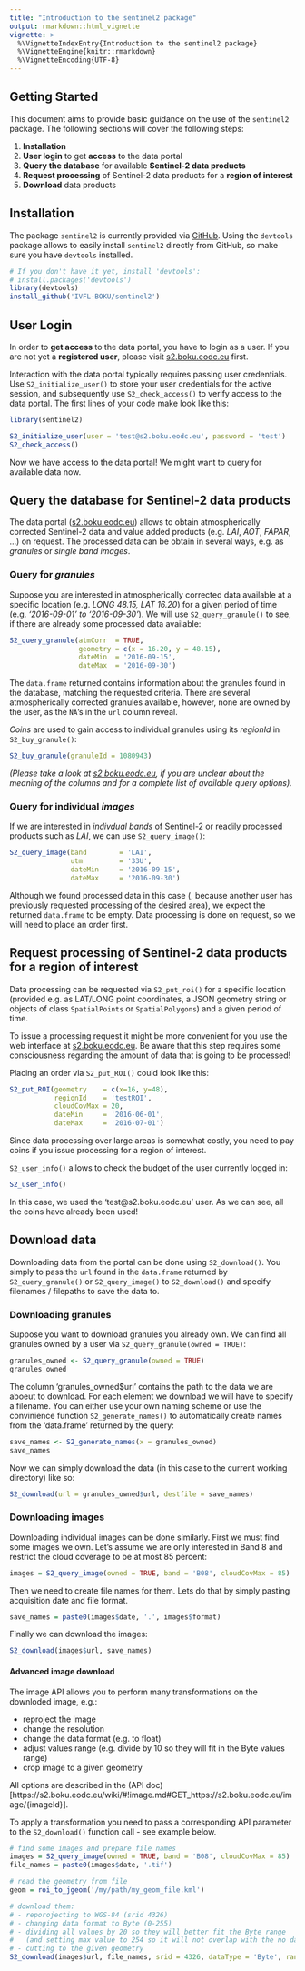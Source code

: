 ```yaml
---
title: "Introduction to the sentinel2 package"
output: rmarkdown::html_vignette
vignette: >
  %\VignetteIndexEntry{Introduction to the sentinel2 package}
  %\VignetteEngine{knitr::rmarkdown}
  %\VignetteEncoding{UTF-8}
---
```


## Getting Started

This document aims to provide basic guidance on the use of the `sentinel2` 
package. The following sections will cover the following steps:

   1. **Installation**
   2. **User login** to get **access** to the data portal
   3. **Query the database** for available **Sentinel-2 data products**
   4. **Request processing** of Sentinel-2 data products for a **region of interest**
   5. **Download** data products


## Installation

The package `sentinel2` is currently provided via 
[GitHub](https://github.com/IVFL-BOKU/sentinel2). Using the `devtools` package 
allows to easily install `sentinel2` directly from GitHub, so make sure you have 
`devtools` installed.

```r
# If you don't have it yet, install 'devtools':
# install.packages('devtools')
library(devtools)
install_github('IVFL-BOKU/sentinel2')
```

## User Login

In order to **get access** to the data portal, you have to login as a user. If you 
are not yet a **registered user**, please visit [s2.boku.eodc.eu](https://s2.boku.eodc.eu/) 
first.

Interaction with the data portal typically requires passing user credentials.
Use `S2_initialize_user()` to store your user credentials for the active session, 
and subsequently use `S2_check_access()` to verify access to the data portal.
The first lines of your code make look like this:

```r
library(sentinel2)

S2_initialize_user(user = 'test@s2.boku.eodc.eu', password = 'test')
S2_check_access()
```

Now we have access to the data portal! We might want to query for available data 
now.

## Query the database for Sentinel-2 data products

The data portal ([s2.boku.eodc.eu](https://s2.boku.eodc.eu/)) allows to obtain 
atmospherically corrected Sentinel-2 data and value added products 
(e.g. *LAI*, *AOT*, *FAPAR*, ...) on request. The processed data can be obtain 
in several ways, e.g. as *granules* or *single band images*.

### Query for *granules*

Suppose you are interested in atmospherically corrected data available at a 
specific location (e.g. *LONG 48.15, LAT 16.20*) for a given period of time 
(e.g. *'2016-09-01' to '2016-09-30'*). We will use `S2_query_granule()` to see, 
if there are already some processed data available:

```r
S2_query_granule(atmCorr  = TRUE, 
                 geometry = c(x = 16.20, y = 48.15), 
                 dateMin  = '2016-09-15', 
                 dateMax  = '2016-09-30')
```

The `data.frame` returned contains information about the granules found in the 
database, matching the requested criteria. There are several atmospherically 
corrected granules available, however, none are owned by the user, as the `NA`'s 
in the `url` column reveal.

*Coins* are used to gain access to individual granules using its *regionId* in 
`S2_buy_granule()`:

```r
S2_buy_granule(granuleId = 1080943)
```

*(Please take a look at [s2.boku.eodc.eu](https://s2.boku.eodc.eu/wiki/#!granule.md),
if you are unclear about the meaning of the columns and for a complete list of 
available query options).*

### Query for individual *images*

If we are interested in *indivdual bands* of Sentinel-2 or readily processed 
products such as *LAI*, we can use `S2_query_image()`:

```r
S2_query_image(band        = 'LAI', 
               utm         = '33U', 
               dateMin     = '2016-09-15', 
               dateMax     = '2016-09-30')
```

Although we found processed data in this case (, because another user has 
previously requested processing of the desired area), we expect the returned 
`data.frame` to be empty. Data processing is done on request, so we will need to 
place an order first.

## **Request processing** of Sentinel-2 data products for a **region of interest**

Data processing can be requested via `S2_put_roi()` for a specific location 
(provided e.g. as LAT/LONG point coordinates, a JSON geometry string or objects 
of class `SpatialPoints` or `SpatialPolygons`) and a given period of time. 

To issue a processing request it might be more convenient for you use the web 
interface at [s2.boku.eodc.eu](https://s2.boku.eodc.eu/). Be aware that this 
step requires some consciousness regarding the amount of data that is going to 
be processed!

Placing an order via `S2_put_ROI()` could look like this:

```r
S2_put_ROI(geometry    = c(x=16, y=48),
           regionId    = 'testROI', 
           cloudCovMax = 20, 
           dateMin     = '2016-06-01', 
           dateMax     = '2016-07-01')
```

Since data processing over large areas is somewhat costly, you need to pay 
coins if you issue processing for a region of interest.

`S2_user_info()` allows to check the budget of the user currently logged in:

```r
S2_user_info()
```

In this case, we used the 'test@s2.boku.eodc.eu' user. As we can see, all the 
coins have already been used!

## Download data

Downloading data from the portal can be done using `S2_download()`. You simply 
to pass the `url` found in the `data.frame` returned by `S2_query_granule()` or 
`S2_query_image()` to `S2_download()` and specify filenames / filepaths to save 
the data to.

### Downloading granules

Suppose you want to download granules you already own. We can find all granules 
owned by a user via `S2_query_granule(owned = TRUE)`:
```r
granules_owned <- S2_query_granule(owned = TRUE)
granules_owned

```

The column 'granules_owned$url' contains the path to the data we are aboeut to 
download. For each element we download we will have to specify a filename. You 
can either use your own naming scheme or use the convinience function 
`S2_generate_names()` to automatically create names from the 'data.frame' 
returned by the query:

```r
save_names <- S2_generate_names(x = granules_owned)
save_names
```

Now we can simply download the data (in this case to the current working 
directory) like so:

```r
S2_download(url = granules_owned$url, destfile = save_names)
```


### Downloading images

Downloading individual images can be done similarly. First we must find some 
images we own. Let's assume we are only interested in Band 8 and restrict the 
cloud coverage to be at most 85 percent:

```r
images = S2_query_image(owned = TRUE, band = 'B08', cloudCovMax = 85)
```

Then we need to create file names for them.
Lets do that by simply pasting acquisition date and file format.

```r
save_names = paste0(images$date, '.', images$format)
```

Finally we can download the images:

```r
S2_download(images$url, save_names)
```

#### Advanced image download

The image API allows you to perform many transformations on the downloded image, e.g.:

* reproject the image
* change the resolution
* change the data format (e.g. to float)
* adjust values range (e.g. divide by 10 so they will fit in the Byte values range)
* crop image to a given geometry

All options are described in the (API doc)[https://s2.boku.eodc.eu/wiki/#!image.md#GET_https://s2.boku.eodc.eu/image/{imageId}].

To apply a transformation you need to pass a corresponding API parameter to the `S2_download()` function call - see example below.

```r
# find some images and prepare file names
images = S2_query_image(owned = TRUE, band = 'B08', cloudCovMax = 85)
file_names = paste0(images$date, '.tif')

# read the geometry from file
geom = roi_to_jgeom('/my/path/my_geom_file.kml')

# download them:
# - reporojecting to WGS-84 (srid 4326)
# - changing data format to Byte (0-255)
# - dividing all values by 20 so they will better fit the Byte range 
#   (and setting max value to 254 so it will not overlap with the no data value)
# - cutting to the given geometry
S2_download(images$url, file_names, srid = 4326, dataType = 'Byte', range = 50, max = 254, geometry = geom)
```
